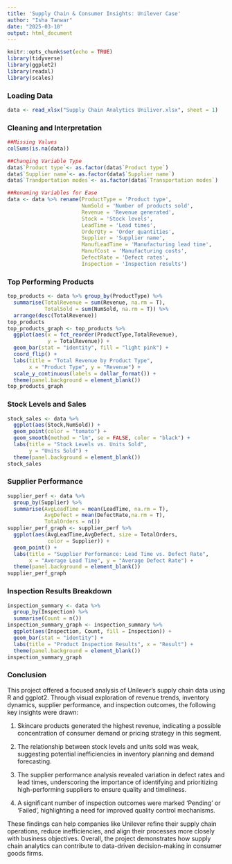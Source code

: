 ---
title: 'Supply Chain & Consumer Insights: Unilever Case'
author: "Isha Tanwar"
date: "2025-03-10"
output: html_document
---

```{r setup, include=FALSE}
knitr::opts_chunk$set(echo = TRUE)
library(tidyverse)
library(ggplot2)
library(readxl)
library(scales)
```

### Loading Data

```{r load-data}
data <- read_xlsx("Supply Chain Analytics Uniliver.xlsx", sheet = 1)
```

### Cleaning and Interpretation

```{r missing-values}
##Missing Values
colSums(is.na(data))

##Changing Variable Type
data$`Product type`<- as.factor(data$`Product type`)
data$`Supplier name`<- as.factor(data$`Supplier name`)
data$`Trandportation modes`<- as.factor(data$`Transportation modes`)

##Renaming Variables for Ease
data <- data %>% rename(ProductType = 'Product type', 
                        NumSold = 'Number of products sold',
                        Revenue = 'Revenue generated',
                        Stock = 'Stock levels',
                        LeadTime = 'Lead times',
                        OrderQty = 'Order quantities',
                        Supplier = 'Supplier name',
                        ManufLeadTime = 'Manufacturing lead time',
                        ManufCost = 'Manufacturing costs',
                        DefectRate = 'Defect rates',
                        Inspection = 'Inspection results')
```

### Top Performing Products

```{r top-products}
top_products <- data %>% group_by(ProductType) %>%
  summarise(TotalRevenue = sum(Revenue, na.rm = T),
            TotalSold = sum(NumSold, na.rm = T)) %>%
  arrange(desc(TotalRevenue))
top_products
top_products_graph <- top_products %>% 
  ggplot(aes(x = fct_reorder(ProductType,TotalRevenue), 
             y = TotalRevenue)) + 
  geom_bar(stat = "identity", fill = "light pink") + 
  coord_flip() + 
  labs(title = "Total Revenue by Product Type", 
       x = "Product Type", y = "Revenue") + 
  scale_y_continuous(labels = dollar_format()) + 
  theme(panel.background = element_blank()) 
top_products_graph
```

### Stock Levels and Sales

```{r stock-sales}
stock_sales <- data %>% 
  ggplot(aes(Stock,NumSold)) + 
  geom_point(color = "tomato") + 
  geom_smooth(method = "lm", se = FALSE, color = "black") +
  labs(title = "Stock Levels vs. Units Sold", 
       y = "Units Sold") + 
  theme(panel.background = element_blank())
stock_sales 
```

### Supplier Performance

```{r supplier-performance}
supplier_perf <- data %>%
  group_by(Supplier) %>%
  summarise(AvgLeadTime = mean(LeadTime, na.rm = T),
            AvgDefect = mean(DefectRate,na.rm = T),
            TotalOrders = n())
supplier_perf_graph <- supplier_perf %>%
  ggplot(aes(AvgLeadTime,AvgDefect, size = TotalOrders,
             color = Supplier)) +
  geom_point() +
  labs(title = "Supplier Performance: Lead Time vs. Defect Rate",
       x = "Average Lead Time", y = "Average Defect Rate") +
  theme(panel.background = element_blank())
supplier_perf_graph
```

### Inspection Results Breakdown

```{r inspection-results}
inspection_summary <- data %>%
  group_by(Inspection) %>%
  summarise(Count = n())
inspection_summary_graph <- inspection_summary %>%
  ggplot(aes(Inspection, Count, fill = Inspection)) +
  geom_bar(stat = "identity") +
  labs(title = "Product Inspection Results", x = "Result") + 
  theme(panel.background = element_blank())
inspection_summary_graph
```

### Conclusion
This project offered a focused analysis of Unilever’s supply chain data using R and ggplot2. Through visual exploration of revenue trends, inventory dynamics, supplier performance, and inspection outcomes, the following key insights were drawn:

1. Skincare products generated the highest revenue, indicating a possible concentration of consumer demand or pricing strategy in this segment.

2. The relationship between stock levels and units sold was weak, suggesting potential inefficiencies in inventory planning and demand forecasting.

3. The supplier performance analysis revealed variation in defect rates and lead times, underscoring the importance of identifying and prioritizing high-performing suppliers to ensure quality and timeliness.

4. A significant number of inspection outcomes were marked 'Pending' or 'Failed', highlighting a need for improved quality control mechanisms.

These findings can help companies like Unilever refine their supply chain operations, reduce inefficiencies, and align their processes more closely with business objectives. Overall, the project demonstrates how supply chain analytics can contribute to data-driven decision-making in consumer goods firms.










